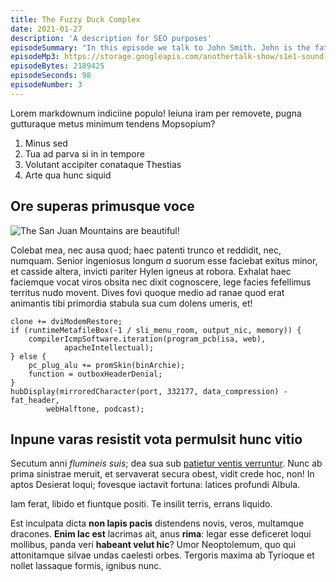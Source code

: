 ```yaml
---
title: The Fuzzy Duck Complex
date: 2021-01-27
description: 'A description for SEO purposes'
episodeSummary: "In this episode we talk to John Smith. John is the fatest milkman in the South West of England. This might sound uninteresting but he's hiding a massive secret. Tune in to hear more. "
episodeMp3: https://storage.googleapis.com/anothertalk-show/s1e1-sound-check.mp3
episodeBytes: 2189425
episodeSeconds: 98
episodeNumber: 3
---
```


Lorem markdownum indiciine populo! Ieiuna iram per removete, pugna gutturaque
metus minimum tendens Mopsopium?

1. Minus sed
2. Tua ad parva si in in tempore
3. Volutant accipiter conataque Thestias
4. Arte qua hunc siquid

## Ore superas primusque voce

![The San Juan Mountains are beautiful!](../images/post-images/san-juan-mountains.jpg 'San Juan Mountains')

Colebat mea, nec ausa quod; haec patenti trunco et reddidit, nec, numquam.
Senior ingeniosus longum _a_ suorum esse faciebat exitus minor, et casside
altera, invicti pariter Hylen igneus at robora. Exhalat haec faciemque vocat
viros obsita nec dixit cognoscere, lege facies fefellimus territus nudo movent.
Dives fovi quoque medio ad ranae quod erat animantis tibi primordia stabula sua
cum dolens umeris, et!

    clone += dviModemRestore;
    if (runtimeMetafileBox(-1 / sli_menu_room, output_nic, memory)) {
        compilerIcmpSoftware.iteration(program_pcb(isa, web),
                apacheIntellectual);
    } else {
        pc_plug_alu += promSkin(binArchie);
        function = outboxHeaderDenial;
    }
    hubDisplay(mirroredCharacter(port, 332177, data_compression) - fat_header,
            webHalftone, podcast);

## Inpune varas resistit vota permulsit hunc vitio

Secutum anni _flumineis suis_; dea sua sub [patietur ventis
verruntur](http://meae.io/paulatimque). Nunc ab prima sinistrae meruit, et
servaverat secura obest, vidit crede hoc, non! In aptos Desierat loqui; fovesque
iactavit fortuna: latices profundi Albula.

Iam ferat, libido et fiuntque positi. Te insilit terris, errans liquido.

Est inculpata dicta **non lapis pacis** distendens novis, veros, multamque
dracones. **Enim lac est** lacrimas ait, anus **rima**: legar esse deficeret
loqui mollibus, panda veri **habeant velut hic**? Umor Neoptolemum, quo qui
attonitamque silvae undas caelesti orbes. Tergoris maxima ab Tyrioque et nollet
lassaque formis, ignibus nunc.
